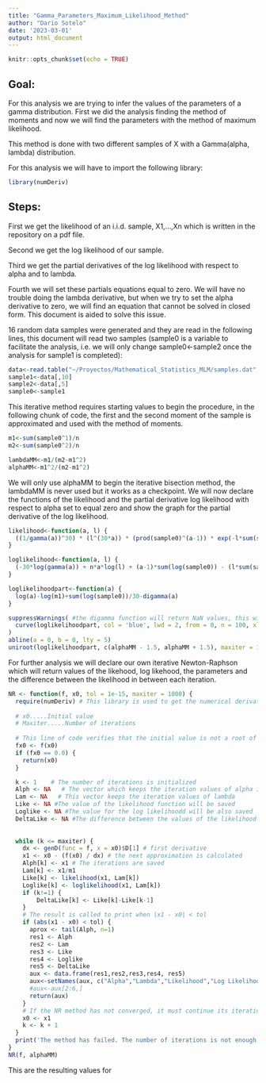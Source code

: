 ```yaml
---
title: "Gamma_Parameters_Maximum_Likelihood_Method"
author: "Dario Sotelo"
date: '2023-03-01'
output: html_document
---
```


```r
knitr::opts_chunk$set(echo = TRUE)
```

## Goal:

For this analysis we are trying to infer the values of the parameters of a gamma distribution. First we did the analysis finding the method of moments and now we will find the parameters with the method of maximum likelihood.

This method is done with two different samples of X with a Gamma(alpha, lambda) distribution.

For this analysis we will have to import the following library:

```r
library(numDeriv)
```

## Steps:

First we get the likelihood of an i.i.d. sample, X1,...,Xn which is written in the repository on a pdf file.

Second we get the log likelihood of our sample.

Third we get the partial derivatives of the log likelihood with respect to alpha and to lambda. 

Fourth we will set these partials equations equal to zero. We will have no trouble doing the lambda derivative, but when we try to set the alpha derivative to zero, we will find an equation that cannot be solved in closed form. This document is aided to solve this issue.

16 random data samples were generated and they are read in the following lines, this document will read two samples (sample0 is a variable to facilitate the analysis, i.e. we will only change sample0<-sample2 once the analysis for sample1 is completed):

```r
data<-read.table("~/Proyectos/Mathematical_Statistics_MLM/samples.dat", header = TRUE)
sample1<-data[,10]
sample2<-data[,5]
sample0<-sample1
```

This iterative method requires starting values to begin the procedure, in the following chunk of code, the first and the second moment of the sample is approximated and used with the method of moments.

```r
m1<-sum(sample0^1)/n
m2<-sum(sample0^2)/n

lambdaMM<-m1/(m2-m1^2)
alphaMM<-m1^2/(m2-m1^2)
```

We will only use alphaMM to begin the iterative bisection method, the lambdaMM is never used but it works as a checkpoint.
We will now declare the functions of the likelihood and the partial derivative log likelihood with respect to alpha set to equal zero and show the graph for the partial derivative of the log likelihood.

```r
likelihood<-function(a, l) {
  ((1/gamma(a))^30) * (l^(30*a)) * (prod(sample0)^(a-1)) * exp(-l*sum(sample0))
}

loglikelihood<-function(a, l) {
  (-30*log(gamma(a)) + n*a*log(l) + (a-1)*sum(log(sample0)) - (l*sum(sample0)) )
}

loglikelihoodpart<-function(a) {
  log(a)-log(m1)+sum(log(sample0))/30-digamma(a)
}

suppressWarnings( #the digamma function will return NaN values, this will generate a warning
  curve(loglikelihoodpart, col = 'blue', lwd = 2, from = 0, n = 100, xlim = c(0, 5), ylab = 'f(x)') 
)
abline(a = 0, b = 0, lty = 5)
uniroot(loglikelihoodpart, c(alphaMM - 1.5, alphaMM + 1.5), maxiter = 100, tol = 10^-15)
```
For further analysis we will declare our own iterative Newton-Raphson which will return values of the likehood, log likehood, the parameters and the difference between the likelihood in between each iteration. 

```r
NR <- function(f, x0, tol = 1e-15, maxiter = 1000) {
  require(numDeriv) # This library is used to get the numerical derivative
  
  # x0.....Initial value
  # Maxiter.....Number of iterations
  
  # This line of code verifies that the initial value is not a root of the problem
  fx0 <- f(x0)
  if (fx0 == 0.0) {
    return(x0)
  }

  k <- 1    # The number of iterations is initialized
  Alph <- NA   # The vector which keeps the iteration values of alpha is initialized
  Lam <- NA   # This vector keeps the iteration values of lambda
  Like <- NA #The value of the likelihood function will be saved
  Loglike <- NA #The value for the log likelihoodd will be also saved
  DeltaLike <- NA #The difference between the values of the likelihood function will be saved
  
  
  while (k <= maxiter) {
    dx <- genD(func = f, x = x0)$D[1] # first derivative
    x1 <- x0 - (f(x0) / dx) # the next approximation is calculated 
    Alph[k] <- x1 # The iterations are saved 
    Lam[k] <- x1/m1 
    Like[k] <- likelihood(x1, Lam[k])
    Loglike[k] <- loglikelihood(x1, Lam[k])
    if (k!=1) {
        DeltaLike[k] <- Like[k]-Like[k-1]
    }
    # The result is called to print when |x1 - x0| < tol
    if (abs(x1 - x0) < tol) {
      aprox <- tail(Alph, n=1)
      res1 <- Alph
      res2 <- Lam
      res3 <- Like
      res4 <- Loglike
      res5 <- DeltaLike
      aux <- data.frame(res1,res2,res3,res4, res5)
      aux<-setNames(aux, c("Alpha","Lambda","Likelihood","Log Likelihood", "Delta k"))
      #aux<-aux[2:6,]
      return(aux)
    }
    # If the NR method has not converged, it must continue its iterations.
    x0 <- x1
    k <- k + 1
  }
  print('The method has failed. The number of iterations is not enough.')
}
NR(f, alphaMM)
```
This are the resulting values for 

